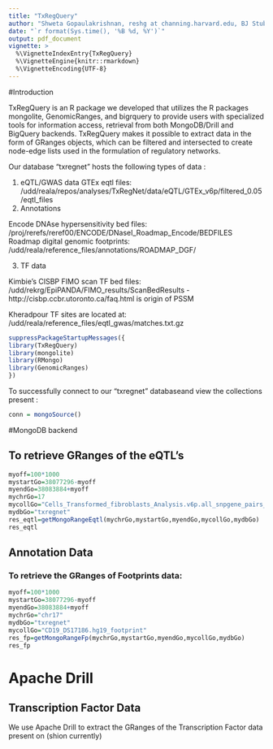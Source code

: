 ```yaml
---
title: "TxRegQuery"
author: "Shweta Gopaulakrishnan, reshg at channing.harvard.edu, BJ Stubbs rebjh at channing.harvard.edu"
date: "`r format(Sys.time(), '%B %d, %Y')`"
output: pdf_document
vignette: >
  %\VignetteIndexEntry{TxRegQuery}
  %\VignetteEngine{knitr::rmarkdown}
  %\VignetteEncoding{UTF-8}
---
```


#Introduction

TxRegQuery is an R package we developed that utilizes the R packages mongolite, GenomicRanges, and bigrquery to provide users with specialized tools for information access, retrieval from both MongoDB/Drill and BigQuery backends. TxRegQuery makes it possible to extract data in the form of GRanges objects, which can be filtered and intersected to create node-edge lists used in the formulation of regulatory networks. 

Our database "txregnet" hosts the following types of data : 

1. eQTL/GWAS data
GTEx eqtl files: /udd/reala/repos/analyses/TxRegNet/data/eQTL/GTEx_v6p/filtered_0.05/eqtl_files
2. Annotations

Encode DNAse hypersensitivity bed files: /proj/rerefs/reref00/ENCODE/DNaseI_Roadmap_Encode/BEDFILES
Roadmap digital genomic footprints: /udd/reala/reference_files/annotations/ROADMAP_DGF/

3. TF data

Kimbie's CISBP FIMO scan TF bed files: /udd/rekrg/EpiPANDA/FIMO_results/ScanBedResults - http://cisbp.ccbr.utoronto.ca/faq.html is origin of PSSM

Kheradpour TF sites are located at: /udd/reala/reference_files/eqtl_gwas/matches.txt.gz

```r
suppressPackageStartupMessages({
library(TxRegQuery)
library(mongolite)
library(RMongo)
library(GenomicRanges)
})
```

To successfully connect to our "txregnet" databaseand view the collections present :  

```r
conn = mongoSource()

```

#MongoDB backend

## To retrieve GRanges of the eQTL's
```r

myoff=100*1000
mystartGo=38077296-myoff
myendGo=38083884+myoff
mychrGo=17
mycollGo="Cells_Transformed_fibroblasts_Analysis.v6p.all_snpgene_pairs_eQTL"
mydbGo="txregnet"
res_eqtl=getMongoRangeEqtl(mychrGo,mystartGo,myendGo,mycollGo,mydbGo)
res_eqtl
```

## Annotation Data
### To retrieve the GRanges of Footprints data:

```r

myoff=100*1000
mystartGo=38077296-myoff
myendGo=38083884+myoff
mychrGo="chr17"
mydbGo="txregnet"
mycollGo="CD19_DS17186.hg19_footprint"
res_fp=getMongoRangeFp(mychrGo,mystartGo,myendGo,mycollGo,mydbGo)
res_fp
```

# Apache Drill
## Transcription Factor Data

We use Apache Drill to extract the GRanges of the Transcription Factor data present on (shion currently)




